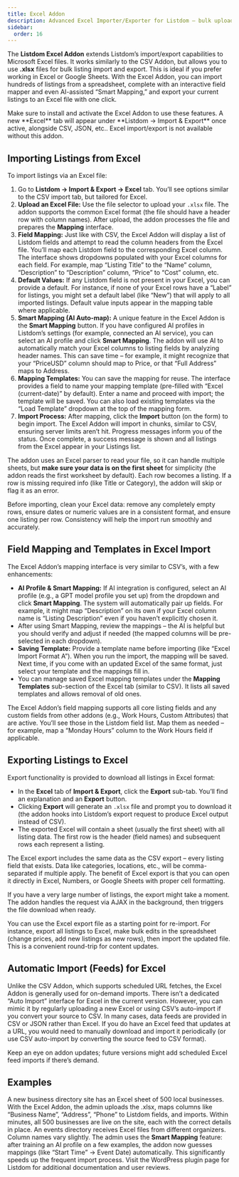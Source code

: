 ```yaml
---
title: Excel Addon
description: Advanced Excel Importer/Exporter for Listdom – bulk upload and download listings using Excel (.xlsx) files with smart field mapping.
sidebar:
  order: 16
---
```



The **Listdom Excel Addon** extends Listdom’s import/export capabilities to Microsoft Excel files. It works similarly to the CSV Addon, but allows you to use **.xlsx** files for bulk listing import and export. This is ideal if you prefer working in Excel or Google Sheets. With the Excel Addon, you can import hundreds of listings from a spreadsheet, complete with an interactive field mapper and even AI-assisted “Smart Mapping,” and export your current listings to an Excel file with one click.

<Aside type="note">
Make sure to install and activate the Excel Addon to use these features. A new **Excel** tab will appear under **Listdom → Import & Export** once active, alongside CSV, JSON, etc.. Excel import/export is not available without this addon.
</Aside>

## Importing Listings from Excel

To import listings via an Excel file:

1. Go to **Listdom → Import & Export → Excel** tab. You’ll see options similar to the CSV import tab, but tailored for Excel.
2. **Upload an Excel File:** Use the file selector to upload your `.xlsx` file. The addon supports the common Excel format (the file should have a header row with column names). After upload, the addon processes the file and prepares the **Mapping** interface.
3. **Field Mapping:** Just like with CSV, the Excel Addon will display a list of Listdom fields and attempt to read the column headers from the Excel file. You’ll map each Listdom field to the corresponding Excel column. The interface shows dropdowns populated with your Excel columns for each field. For example, map “Listing Title” to the “Name” column, “Description” to “Description” column, “Price” to “Cost” column, etc.
4. **Default Values:** If any Listdom field is not present in your Excel, you can provide a default. For instance, if none of your Excel rows have a “Label” for listings, you might set a default label (like “New”) that will apply to all imported listings. Default value inputs appear in the mapping table where applicable.
5. **Smart Mapping (AI Auto-map):** A unique feature in the Excel Addon is the **Smart Mapping** button. If you have configured AI profiles in Listdom’s settings (for example, connected an AI service), you can select an AI profile and click **Smart Mapping**. The addon will use AI to automatically match your Excel columns to listing fields by analyzing header names. This can save time – for example, it might recognize that your “PriceUSD” column should map to Price, or that “Full Address” maps to Address.
6. **Mapping Templates:** You can save the mapping for reuse. The interface provides a field to name your mapping template (pre-filled with “Excel (current-date)” by default). Enter a name and proceed with import; the template will be saved. You can also load existing templates via the “Load Template” dropdown at the top of the mapping form.
7. **Import Process:** After mapping, click the **Import** button (on the form) to begin import. The Excel Addon will import in chunks, similar to CSV, ensuring server limits aren’t hit. Progress messages inform you of the status. Once complete, a success message is shown and all listings from the Excel appear in your Listings list.

The addon uses an Excel parser to read your file, so it can handle multiple sheets, but **make sure your data is on the first sheet** for simplicity (the addon reads the first worksheet by default). Each row becomes a listing. If a row is missing required info (like Title or Category), the addon will skip or flag it as an error.

<Aside type="tip">
Before importing, clean your Excel data: remove any completely empty rows, ensure dates or numeric values are in a consistent format, and ensure one listing per row. Consistency will help the import run smoothly and accurately.
</Aside>

## Field Mapping and Templates in Excel Import

The Excel Addon’s mapping interface is very similar to CSV’s, with a few enhancements:

- **AI Profile & Smart Mapping:** If AI integration is configured, select an AI profile (e.g., a GPT model profile you set up) from the dropdown and click **Smart Mapping**. The system will automatically pair up fields. For example, it might map “Description” on its own if your Excel column name is “Listing Description” even if you haven’t explicitly chosen it.
- After using Smart Mapping, review the mappings – the AI is helpful but you should verify and adjust if needed (the mapped columns will be pre-selected in each dropdown).
- **Saving Template:** Provide a template name before importing (like “Excel Import Format A”). When you run the import, the mapping will be saved. Next time, if you come with an updated Excel of the same format, just select your template and the mappings fill in.
- You can manage saved Excel mapping templates under the **Mapping Templates** sub-section of the Excel tab (similar to CSV). It lists all saved templates and allows removal of old ones.

<Aside type="note">
The Excel Addon’s field mapping supports all core listing fields and any custom fields from other addons (e.g., Work Hours, Custom Attributes) that are active. You’ll see those in the Listdom field list. Map them as needed – for example, map a “Monday Hours” column to the Work Hours field if applicable.
</Aside>

## Exporting Listings to Excel

Export functionality is provided to download all listings in Excel format:

- In the **Excel** tab of **Import & Export**, click the **Export** sub-tab. You’ll find an explanation and an **Export** button.
- Clicking **Export** will generate an `.xlsx` file and prompt you to download it (the addon hooks into Listdom’s export request to produce Excel output instead of CSV).
- The exported Excel will contain a sheet (usually the first sheet) with all listing data. The first row is the header (field names) and subsequent rows each represent a listing.

The Excel export includes the same data as the CSV export – every listing field that exists. Data like categories, locations, etc., will be comma-separated if multiple apply. The benefit of Excel export is that you can open it directly in Excel, Numbers, or Google Sheets with proper cell formatting.

If you have a very large number of listings, the export might take a moment. The addon handles the request via AJAX in the background, then triggers the file download when ready.

<Aside type="tip">
You can use the Excel export file as a starting point for re-import. For instance, export all listings to Excel, make bulk edits in the spreadsheet (change prices, add new listings as new rows), then import the updated file. This is a convenient round-trip for content updates.
</Aside>

## Automatic Import (Feeds) for Excel

Unlike the CSV Addon, which supports scheduled URL fetches, the Excel Addon is generally used for on-demand imports. There isn’t a dedicated “Auto Import” interface for Excel in the current version. However, you can mimic it by regularly uploading a new Excel or using CSV’s auto-import if you convert your source to CSV. In many cases, data feeds are provided in CSV or JSON rather than Excel. If you do have an Excel feed that updates at a URL, you would need to manually download and import it periodically (or use CSV auto-import by converting the source feed to CSV format).

Keep an eye on addon updates; future versions might add scheduled Excel feed imports if there’s demand.

## Examples

<CardGrid>
  <Card title="Populate via Spreadsheet">
    A new business directory site has an Excel sheet of 500 local businesses. With the Excel Addon, the admin uploads the .xlsx, maps columns like “Business Name”, “Address”, “Phone” to Listdom fields, and imports. Within minutes, all 500 businesses are live on the site, each with the correct details in place.
  </Card>
  <Card title="Smart Mapping Saves Time">
    An events directory receives Excel files from different organizers. Column names vary slightly. The admin uses the <strong>Smart Mapping</strong> feature: after training an AI profile on a few examples, the addon now guesses mappings (like “Start Time” -> Event Date) automatically. This significantly speeds up the frequent import process.
  </Card>
</CardGrid>

<LinkCard href="https://wordpress.org/plugins/listdom/" title="Listdom Plugin on WordPress.org">
  Visit the WordPress plugin page for Listdom for additional documentation and user reviews.
</LinkCard>
